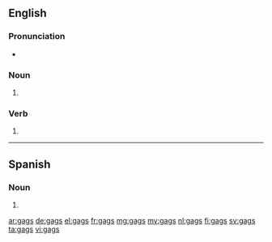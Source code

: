 ==English==

===Pronunciation===
* {{rhymes|æɡz|lang=en}}

===Noun===
{{head|en|noun plural form}}

# {{plural of|gag|lang=en}}

===Verb===
{{head|en|verb form}}

# {{en-third-person singular of|gag}}
----
==Spanish==

===Noun===
{{head|es|noun form}}

# {{plural of|gag|lang=es}}

[[ar:gags]]
[[de:gags]]
[[el:gags]]
[[fr:gags]]
[[mg:gags]]
[[my:gags]]
[[nl:gags]]
[[fi:gags]]
[[sv:gags]]
[[ta:gags]]
[[vi:gags]]